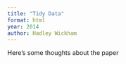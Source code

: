 ```yaml
---
title: "Tidy Data"
format: html
year: 2014
author: Hadley Wickham
---
```


Here's some thoughts about the paper